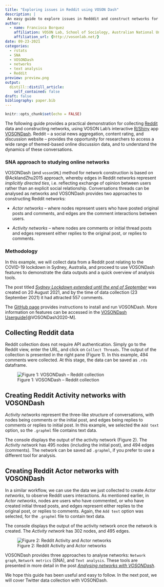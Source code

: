 ```yaml
---
title: "Exploring issues in Reddit using VOSON Dash"
description: |
 An easy guide to explore issues in Redddit and construct networks for analysis using VOSONDash.
author:
  - name: Francisca Borquez
    affiliation: VOSON Lab, School of Sociology, Australian National University
    affiliation_url: {http://vosonlab.net/}
date: 09-23-2021
categories:
  - rstats
  - SNA  
  - VOSONDash
  - networks
  - text analysis
  - Reddit
preview: preview.png
output:
  distill::distill_article:
    self_contained: false
draft: false
bibliography: paper.bib
---
```


```r
knitr::opts_chunk$set(echo = FALSE)
```
The following guide provides a practical demonstration for collecting [Reddit](https://www.reddit.com/) data and constructing networks, using VOSON Lab's interactive [R/Shiny](https://shiny.rstudio.com/) app [VOSONDash](http://vosonlab.net/voson-dashboard). Reddit -- a social news aggregation, content rating, and discussion website -- provides the opportunity for researchers to access a wide range of themed-based online discussion data, and to understand the dynamics of these conversations. 

### SNA approach to studying online networks

VOSONDash (and `vosonSML`) method for network construction is based on @AcklandZhu2015 approach, whereby edges in Reddit networks represent *implicitly directed ties*, i.e.  reflecting exchange of opinion between users rather than an explicit social relationship. Conversations threads can be analysed as networks and VOSONDash provides two approaches to constructing Reddit networks:

- *Actor networks* -- where nodes represent users who have posted original posts and comments, and edges are the comment interactions between users.

- *Activity networks* -- where nodes are comments or initial thread posts and edges represent either replies to the original post, or replies to comments.

### Methodology

In this example, we will collect data from a Reddit post relating to the COVID-19 lockdown in Sydney, Australia, and proceed to use VOSONDash features to demonstrate the data outputs and a quick overview of analysis tools. 

The post titled [*Sydney Lockdown extended until the end of September*](https://www.reddit.com/r/sydney/comments/p7s5s6/sydney_lockdown_extended_until_the_end_of/) was created on 20 August 2021, and by the time of data collection (23 September 2021) it had attracted 557 comments.

The [GitHub page](https://github.com/vosonlab/VOSONDash) provides instructions to install and run VOSONDash. More information on features can be accessed in the [VOSONDash Userguide](https://vosonlab.github.io/VOSONDashDocs/)[@VOSONDash2020-M].

## Collecting Reddit data

Reddit collection does not require API authentication. Simply go to the Reddit view, enter the URL, and click on `Collect Threads`. The output of the collection is presented in the right pane (Figure 1). In this example, 494 comments were collected. At this stage, the data can be saved as `.rds` dataframe.


![Figure 1: VOSONDash -- Reddit collection](Reddit-collection.gif)




## Creating Reddit Activity networks with VOSONDash 

*Activity networks* represent the three-like structure of conversations, with nodes being comments or the initial post, and edges being replies to comments or replies to initial post. In this example, we selected the `Add text` option, so the `.graphml` file contains text data.

The console displays the output of the activity network (Figure 2). The *Activity network* has 495 nodes (including the initial post), and 494 edges (comments). The network can be saved ad `.graphml`, if you prefer to use a different tool for analysis. 


## Creating Reddit Actor networks with VOSONDash

In a similar workflow, we can use the data we just collected to create *Actor networks*, to observe Reddit users interactions. As mentioned earlier, in *Actor networks*, nodes are users who have commented, or who have created initial thread posts, and edges represent either replies to the original post, or replies to comments. Again, the `Add text` option was selected, for the `.graphml` file to contain text data.

The console displays the output of the activity network once the network is created. The *Activity network* has 302 nodes, and 495 edges.

![Figure 2: Reddit Activity and Actor networks](Reddit-networks.gif)

VOSONDash provides three approaches to analyse networks: `Network graph`, `Network metrics` (SNA), and `Text analysis`. These tools are presented in more detail in the post [*Analysing networks with VOSONDash*](https://vosonlab.github.io/posts/2021-08-06-analysing-online-networks-with-vosondash/).

We hope this guide has been useful and easy to follow. In the next post, we will cover Twitter data collection with VOSONDash.




